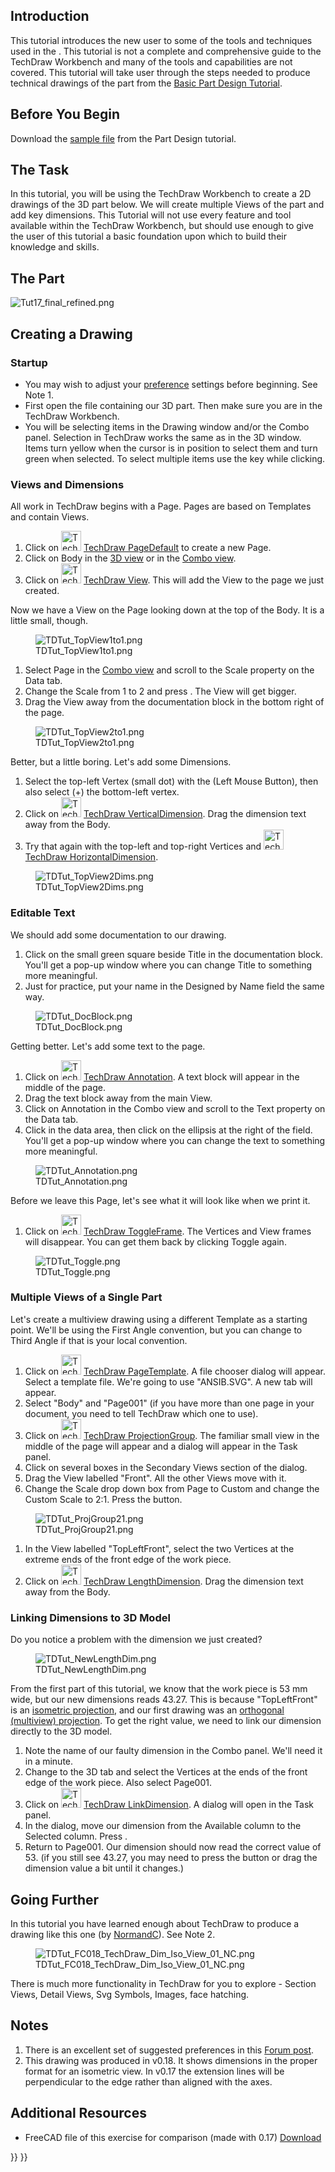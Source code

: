 <languages/>
<translate>

<!--T:1-->
{{TutorialInfo
|Topic=Modeling
|Level=Beginner
|Author=[[User:WandererFan|WandererFan]]
|Time=Less than an hour
|FCVersion=0.17 or higher
|Files=[https://github.com/FreeCAD/Examples/blob/master/Basic_Part_Design_Tutorial_Example_017_Files/Basic_Part_Design_Tutorial_017.fcstd?raw=true Basic Part Design for v0.17 Sample]<br />[https://github.com/FreeCAD/Examples/blob/master/Basic_TechDraw_Tutorial_Example_Files/Basic_TechDraw_Tutorial.fcstd?raw=true Basic TechDraw Tutorial Sample]
}}

==Introduction== <!--T:93-->

<!--T:40-->
This tutorial introduces the new user to some of the tools and techniques used in the {{KEY|[[Image:Workbench_TechDraw.svg|24px]] [[TechDraw_Workbench|Technical Drawing (TechDraw) Workbench]]}}. This tutorial is not a complete and comprehensive guide to the TechDraw Workbench and many of the tools and capabilities are not covered. This tutorial will take user through the steps needed to produce technical drawings of the part from the [[Basic_Part_Design_Tutorial|Basic Part Design Tutorial]].

== Before You Begin == <!--T:94-->

<!--T:3-->
Download the [https://github.com/FreeCAD/Examples/blob/master/Basic_Part_Design_Tutorial_Example_017_Files/Basic_Part_Design_Tutorial_017.fcstd?raw=true sample file] from the Part Design tutorial. 

== The Task == <!--T:95-->

<!--T:4-->
In this tutorial, you will be using the TechDraw Workbench to create a 2D drawings of the 3D part below. We will create multiple Views of the part and add key dimensions. This Tutorial will not use every feature and tool available within the TechDraw Workbench, but should use enough to give the user of this tutorial a basic foundation upon which to build their knowledge and skills. 

== The Part == <!--T:5-->

</translate>
[[Image:Tut17_final_refined.png|center]]
<translate>

== Creating a Drawing == <!--T:96-->

===Startup=== <!--T:97-->

<!--T:6-->
* You may wish to adjust your [[TechDraw_Preferences|preference]] settings before beginning. See Note 1.
* First open the file containing our 3D part. Then make sure you are in the TechDraw Workbench.
* You will be selecting items in the Drawing window and/or the Combo panel. Selection in TechDraw works the same as in the 3D window. Items turn yellow when the cursor is in position to select them and turn green when selected. To select multiple items use the {{KEY|Ctrl}} key while clicking.

===Views and Dimensions=== <!--T:98-->

<!--T:51-->
All work in TechDraw begins with a Page. Pages are based on Templates and contain Views.
 
# Click on [[Image:TechDraw_PageDefault.svg|32px]] [[TechDraw_PageDefault|TechDraw PageDefault]] to create a new Page.
# Click on Body in the [[3D_view|3D view]] or in the [[Combo_view|Combo view]].
# Click on [[Image:TechDraw_View.svg|32px]] [[TechDraw_View|TechDraw View]]. This will add the View to the page we just created.

<!--T:62-->
Now we have a View on the Page looking down at the top of the Body. It is a little small, though. 

<!--T:63-->
[[Image:TDTut_TopView1to1.png|center]]

<!--T:64-->
# Select Page in the [[Combo_view|Combo view]] and scroll to the Scale property on the Data tab.
# Change the Scale from 1 to 2 and press {{KEY|Enter}}. The View will get bigger. 
# Drag the View away from the documentation block in the bottom right of the page.

<!--T:65-->
[[Image:TDTut_TopView2to1.png|center]]

<!--T:66-->
Better, but a little boring. Let's add some Dimensions.
# Select the top-left Vertex (small dot) with the {{KEY|LMB}} (Left Mouse Button), then also select ({{KEY|Ctrl}}+{{KEY|LMB}}) the bottom-left vertex.
# Click on [[Image:TechDraw_VerticalDimension.svg|32px]] [[TechDraw_VerticalDimension|TechDraw VerticalDimension]]. Drag the dimension text away from the Body.
# Try that again with the top-left and top-right Vertices and [[Image:TechDraw_HorizontalDimension.svg|32px]] [[TechDraw_HorizontalDimension|TechDraw HorizontalDimension]].

<!--T:67-->
[[Image:TDTut_TopView2Dims.png|center]]

===Editable Text=== <!--T:68-->

<!--T:69-->
We should add some documentation to our drawing.

<!--T:70-->
# Click on the small green square beside Title in the documentation block. You'll get a pop-up window where you can change Title to something more meaningful. 
# Just for practice, put your name in the Designed by Name field the same way. 

<!--T:71-->
[[Image:TDTut_DocBlock.png|center]]

<!--T:72-->
Getting better. Let's add some text to the page. 

<!--T:73-->
# Click on [[Image:TechDraw_Annotation.svg|32px]] [[TechDraw_Annotation|TechDraw Annotation]]. A text block will appear in the middle of the page. 
# Drag the text block away from the main View.
# Click on Annotation in the Combo view and scroll to the Text property on the Data tab. 
#Click in the data area, then click on the ellipsis at the right of the field. You'll get a pop-up window where you can change the text to something more meaningful. 

<!--T:74-->
[[Image:TDTut_Annotation.png|center]]

<!--T:75-->
Before we leave this Page, let's see what it will look like when we print it.

<!--T:76-->
# Click on [[Image:TechDraw_ToggleFrame.svg|32px]] [[TechDraw_ToggleFrame|TechDraw ToggleFrame]]. The Vertices and View frames will disappear. You can get them back by clicking Toggle again. 

<!--T:77-->
[[Image:TDTut_Toggle.png|center]]

=== Multiple Views of a Single Part=== <!--T:99-->

<!--T:61-->
Let's create a multiview drawing using a different Template as a starting point. We'll be using the First Angle convention, but you can change to Third Angle if that is your local convention. 

<!--T:78-->
# Click on [[Image:TechDraw_PageTemplate.svg|32px]] [[TechDraw_PageTemplate|TechDraw PageTemplate]]. A file chooser dialog will appear. Select a template file. We're going to use "ANSIB.SVG". A new tab will appear.
# Select "Body" and "Page001" (if you have more than one page in your document, you need to tell TechDraw which one to use).
# Click on [[Image:TechDraw_ProjectionGroup.svg|32px]] [[TechDraw_ProjectionGroup|TechDraw ProjectionGroup]]. The familiar small view in the middle of the page will appear and a dialog will appear in the Task panel.
# Click on several boxes in the Secondary Views section of the dialog. 
# Drag the View labelled "Front". All the other Views move with it. 
# Change the Scale drop down box from Page to Custom and change the Custom Scale to 2:1. Press the {{Button|OK}} button.

<!--T:79-->
[[Image:TDTut_ProjGroup21.png|center]]

<!--T:80-->
# In the View labelled "TopLeftFront", select the two Vertices at the extreme ends of the front edge of the work piece.
# Click on [[Image:TechDraw_LengthDimension.svg|32px]] [[TechDraw_LengthDimension|TechDraw LengthDimension]]. Drag the dimension text away from the Body.

===Linking Dimensions to 3D Model=== <!--T:100-->

<!--T:81-->
Do you notice a problem with the dimension we just created? 

<!--T:82-->
[[Image:TDTut_NewLengthDim.png|center]]

<!--T:83-->
From the first part of this tutorial, we know that the work piece is 53 mm wide, but our new dimensions reads 43.27. This is because "TopLeftFront" is an [https://en.wikipedia.org/wiki/Isometric_projection isometric projection], and our first drawing was an [https://en.wikipedia.org/wiki/Orthographic_projection orthogonal (multiview) projection]. To get the right value, we need to link our dimension directly to the 3D model. 

<!--T:84-->
# Note the name of our faulty dimension in the Combo panel. We'll need it in a minute.
# Change to the 3D tab and select the Vertices at the ends of the front edge of the work piece. Also select Page001.
# Click on [[Image:TechDraw_LinkDimension.svg|32px]] [[TechDraw_LinkDimension|TechDraw LinkDimension]]. A dialog will open in the Task panel.
# In the dialog, move our dimension from the Available column to the Selected column. Press {{Button|OK}}.
# Return to Page001. Our dimension should now read the correct value of 53. (if you still see 43.27, you may need to press the {{Button|Recompute}} button or drag the dimension value a bit until it changes.)

== Going Further == <!--T:85-->

<!--T:86-->
In this tutorial you have learned enough about TechDraw to produce a drawing like this one (by [[User:Normandc|NormandC]]). See Note 2.

<!--T:87-->
[[Image:TDTut_FC018_TechDraw_Dim_Iso_View_01_NC.png|center]]


<!--T:88-->
There is much more functionality in TechDraw for you to explore - Section Views, Detail Views, Svg Symbols, Images, face hatching.

== Notes == <!--T:101-->

<!--T:89-->
# There is an excellent set of suggested preferences in this [https://www.forum.freecadweb.org/viewtopic.php?f=3&t=30083#p248189 Forum post].
# This drawing was produced in v0.18. It shows dimensions in the proper format for an isometric view. In v0.17 the extension lines will be perpendicular to the edge rather than aligned with the axes. 

== Additional Resources == <!--T:37-->

<!--T:54-->
*FreeCAD file of this exercise for comparison (made with 0.17) [https://github.com/FreeCAD/Examples/blob/master/Basic_TechDraw_Tutorial_Example_Files/Basic_TechDraw_Tutorial.fcstd?raw=true Download]


</translate>
{{TechDraw Tools navi{{#translation:}}}}
{{Userdocnavi{{#translation:}}}}